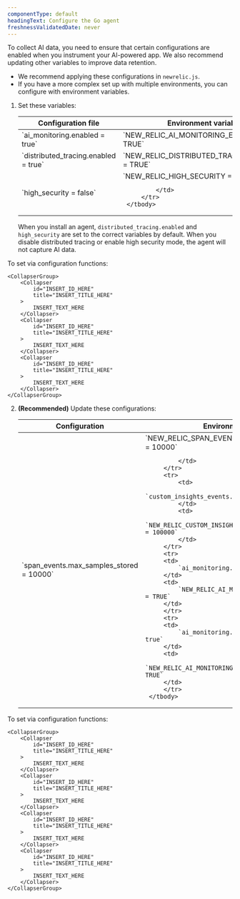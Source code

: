 ```yaml
---
componentType: default
headingText: Configure the Go agent
freshnessValidatedDate: never
---
```


To collect AI data, you need to ensure that certain configurations are enabled when you instrument your AI-powered app. We also recommend updating other variables to improve data retention.

* We recommend applying these configurations in `newrelic.js`. 
* If you have a more complex set up with multiple environments, you can configure with environment variables.

1. Set these variables:

    <table>
        <thead>
            <tr>
                <th>
                    Configuration file
                </th>
                <th>
                    Environment variable
                </th>
            </tr>
        </thead>
        <tbody>
            <tr>
                <td>
                    `ai_monitoring.enabled = true`
                </td>
                <td>
                    `NEW_RELIC_AI_MONITORING_ENABLED = TRUE`
                </td>
            </tr>
            <tr>
                <td>
                    `distributed_tracing.enabled = true`
                </td>
                <td>
                    `NEW_RELIC_DISTRIBUTED_TRACING_ENABLED = TRUE`
                </td>
            </tr>
            <tr>
                <td>
                    `high_security = false`
                </td>
                <td>
                    `NEW_RELIC_HIGH_SECURITY = FALSE`

                </td>
            </tr>
        </tbody>
    </table>

    When you install an agent, `distributed_tracing.enabled` and `high_security` are set to the correct variables by default. When you disable distributed tracing or enable high security mode, the agent will not capture AI data.

To set via configuration functions:

    <CollapserGroup>
        <Collapser
            id="INSERT_ID_HERE"
            title="INSERT_TITLE_HERE"
        >
            INSERT_TEXT_HERE
        </Collapser>
        <Collapser
            id="INSERT_ID_HERE"
            title="INSERT_TITLE_HERE"
        >
            INSERT_TEXT_HERE
        </Collapser>
        <Collapser
            id="INSERT_ID_HERE"
            title="INSERT_TITLE_HERE"
        >
            INSERT_TEXT_HERE
        </Collapser>
    </CollapserGroup>

2. **(Recommended)** Update these configurations: 

    <table>
        <thead>
            <tr>
                <th>
                    Configuration
                </th>
                <th>
                    Environment variable
                </th>
                <th>
                Function
                </th>
            </tr>
        </thead>
        <tbody>
            <tr>
                <td>
                    `span_events.max_samples_stored = 10000`
                </td>
                <td>
                    `NEW_RELIC_SPAN_EVENTS_MAX_SAMPLES_STORED = 10000`

                </td>
            </tr>
            <tr>
                <td>
                    `custom_insights_events.max_samples_stored = 100000`
                </td>
                <td>
                    `NEW_RELIC_CUSTOM_INSIGHTS_EVENTS_MAX_SAMPLES_STORED = 100000`
                </td>
            </tr>
            <tr>
            <td>
                `ai_monitoring.streaming.enabled = true`
            </td>
            <td>
                `NEW_RELIC_AI_MONITORING_STREAMING_ENABLED = TRUE`
            </td>
            </tr>
            <tr>
            <td>
                `ai_monitoring.record_content.enabled = true`
            </td>
            <td>
                `NEW_RELIC_AI_MONITORING_RECORD_CONTENT_ENABLED = TRUE`
            </td>
            </tr>
        </tbody>
    </table>

To set via configuration functions:

    <CollapserGroup>
        <Collapser
            id="INSERT_ID_HERE"
            title="INSERT_TITLE_HERE"
        >
            INSERT_TEXT_HERE
        </Collapser>
        <Collapser
            id="INSERT_ID_HERE"
            title="INSERT_TITLE_HERE"
        >
            INSERT_TEXT_HERE
        </Collapser>
        <Collapser
            id="INSERT_ID_HERE"
            title="INSERT_TITLE_HERE"
        >
            INSERT_TEXT_HERE
        </Collapser>
        <Collapser
            id="INSERT_ID_HERE"
            title="INSERT_TITLE_HERE"
        >
            INSERT_TEXT_HERE
        </Collapser>
    </CollapserGroup>